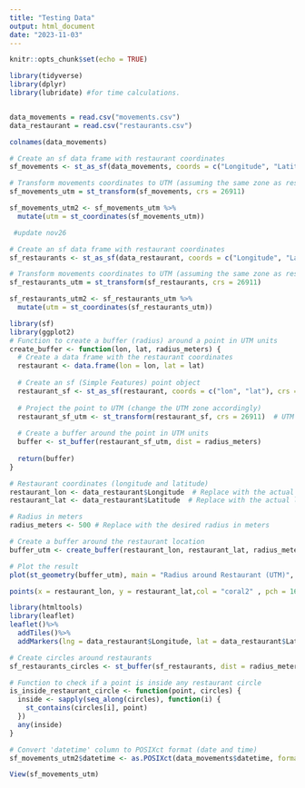 ```yaml
---
title: "Testing Data"
output: html_document
date: "2023-11-03"
---
```


```r
knitr::opts_chunk$set(echo = TRUE)
```

```r
library(tidyverse)
library(dplyr)
library(lubridate) #for time calculations.


data_movements = read.csv("movements.csv")
data_restaurant = read.csv("restaurants.csv")

colnames(data_movements)
```

```r
# Create an sf data frame with restaurant coordinates
sf_movements <- st_as_sf(data_movements, coords = c("Longitude", "Latitude"), crs = 4326)

# Transform movements coordinates to UTM (assuming the same zone as restaurants)
sf_movements_utm = st_transform(sf_movements, crs = 26911)

sf_movements_utm2 <- sf_movements_utm %>%
  mutate(utm = st_coordinates(sf_movements_utm))
```

```r
 #update nov26

# Create an sf data frame with restaurant coordinates
sf_restaurants <- st_as_sf(data_restaurant, coords = c("Longitude", "Latitude"), crs = 4326)

# Transform movements coordinates to UTM (assuming the same zone as restaurants)
sf_restaurants_utm = st_transform(sf_restaurants, crs = 26911)

sf_restaurants_utm2 <- sf_restaurants_utm %>%
  mutate(utm = st_coordinates(sf_restaurants_utm))

```

```r
library(sf)
library(ggplot2)
# Function to create a buffer (radius) around a point in UTM units
create_buffer <- function(lon, lat, radius_meters) {
  # Create a data frame with the restaurant coordinates
  restaurant <- data.frame(lon = lon, lat = lat)
  
  # Create an sf (Simple Features) point object
  restaurant_sf <- st_as_sf(restaurant, coords = c("lon", "lat"), crs = 4326)
  
  # Project the point to UTM (change the UTM zone accordingly)
  restaurant_sf_utm <- st_transform(restaurant_sf, crs = 26911)  # UTM zone 33N
  
  # Create a buffer around the point in UTM units
  buffer <- st_buffer(restaurant_sf_utm, dist = radius_meters)
  
  return(buffer)
}

# Restaurant coordinates (longitude and latitude)
restaurant_lon <- data_restaurant$Longitude  # Replace with the actual longitude of the restaurant
restaurant_lat <- data_restaurant$Latitude  # Replace with the actual latitude of the restaurant

# Radius in meters
radius_meters <- 500 # Replace with the desired radius in meters

# Create a buffer around the restaurant location
buffer_utm <- create_buffer(restaurant_lon, restaurant_lat, radius_meters)

# Plot the result
plot(st_geometry(buffer_utm), main = "Radius around Restaurant (UTM)", col = "lightblue", lwd = 1)

points(x = restaurant_lon, y = restaurant_lat,col = "coral2" , pch = 16, cex = 2)  # Plot the restaurant location


```


```r
library(htmltools)
library(leaflet)
leaflet()%>%
  addTiles()%>%
  addMarkers(lng = data_restaurant$Longitude, lat = data_restaurant$Latitude, popup = data_restaurant$Name)
```

```r
# Create circles around restaurants
sf_restaurants_circles <- st_buffer(sf_restaurants, dist = radius_meters)

# Function to check if a point is inside any restaurant circle
is_inside_restaurant_circle <- function(point, circles) {
  inside <- sapply(seq_along(circles), function(i) {
    st_contains(circles[i], point)
  })
  any(inside)
}
```

```r
# Convert 'datetime' column to POSIXct format (date and time)
sf_movements_utm2$datetime <- as.POSIXct(data_movements$datetime, format = "%Y-%m-%d %H:%M:%S")

```

```r
View(sf_movements_utm)
```

```r

```

